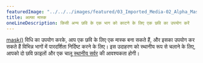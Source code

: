 ---
featuredImage: "../../../images/featured/03_Imported_Media-02_Alpha_Mask-thumbnail.png"
title: अल्फा मास्क
oneLineDescription: किसी अन्य छवि के एक भाग को काटने के लिए एक छवि का उपयोग करें
---

<a href='/reference/#/p5/mask' target='_blank'>mask()</a> विधि का उपयोग करके, आप एक छवि के लिए एक मास्क बना सकते हैं, और इसका उपयोग कर सकते हैं विभिन्न भागों में पारदर्शिता निर्दिष्ट करने के लिए। इस उदाहरण को स्थानीय रूप से चलाने के लिए, आपको दो छवि फ़ाइलों और एक चालू <a href="/https://github.com/processing/p5.js/wiki/Local-server">स्थानीय सर्वर</a> की आवश्यकता होगी।